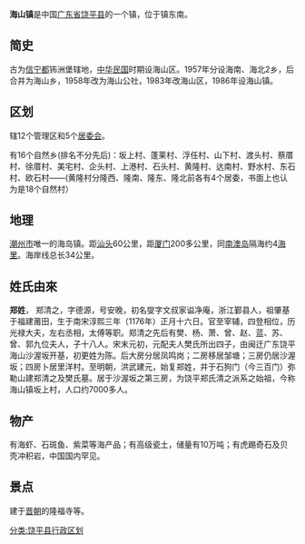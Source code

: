 {{中国乡级行政区|44/51/22/124/000}}
'''海山镇'''是中国[[广东省|广东省]][[饶平县|饶平县]]的一个镇，位于镇东南。　

==简史==
古为[[信宁都|信宁都]]钸洲堡辖地，[[中华民国|中华民国]]时期设海山区。1957年分设海南、海北2乡，后合并为海山乡，1958年改为海山公社，1983年改海山区，1986年设海山镇。

==区划==
辖12个管理区和5个[[居委会|居委会]]。

有16个自然乡(排名不分先后)：坂上村、蓬莱村、浮任村、山下村、渡头村、蔡厝村、徐厝村、美宅村、企头村、上港村、石头村、黄隆村、达南村、野水村、东石村、欧石村——(黄隆村分隆西、隆南、隆东、隆北前各有4个居委，书面上也认为是18个自然村）

==地理==
[[潮州市|潮州市]]唯一的海岛镇。距[[汕头|汕头]]60公里，距[[厦门|厦门]]200多公里，同[[南澳岛|南澳岛]]隔海约4[[海里|海里]]。海岸线总长34公里。

== 姓氏由來 ==

'''郑姓'''， 郑清之，字德源，号安晚，初名燮字文叔家谥净庵，浙江鄞县人，祖肇基于福建莆田，生于南宋淳熙三年（1176年）正月十六日。官至宰辅，四登相位，历光禄大夫，左右丞相，太傅等职。郑清之先后有樊、杨、萧、曾、赵、蓝、苏、曾、郭九位夫人，子十八人。宋末元初，元配夫人樊氏所出四子，由闽迁广东饶平海山沙渥坂开基，初更姓为陈。后大房分居凤鸣岗；二房移居邹塘；三房仍居沙渥坂；四房卜居里洋村。至明朝，洪武建元，始复郑姓，并于石狗门（今三百门）弥勒山建郑清之及樊氏墓。居于沙渥坂之第三房，为饶平郑氏清之派系之始祖，今称海山镇坂上村，人口约7000多人。

==物产==
有海虾、石斑鱼、紫菜等海产品；有高级瓷土，储量有10万吨；有虎踢奇石及贝壳冲积岩，中国国内罕见。 　　

==景点==
建于[[晋朝|晋朝]]的隆福寺等。

{{行政区划小作品}}
{{饶平县行政区划}}

[[分类:饶平县行政区划|分类:饶平县行政区划]]